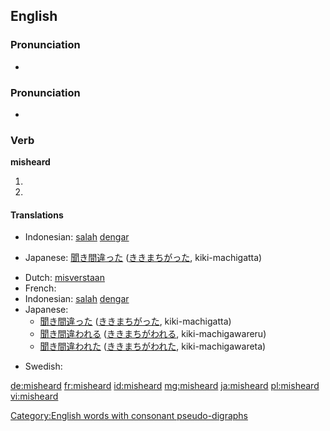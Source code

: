 ==English==

===Pronunciation===
* {{audio|en-us-misheard.ogg|Audio (US)}}

===Pronunciation===
* {{IPA|/ˈmɪshɜɻd/}}

===Verb===
'''misheard'''

# {{past tense of|[[mishear]]}}
# {{past participle of|[[mishear]]}}

====Translations====
{{trans-top|Past tense of mishear}}
* Indonesian: [[salah]] [[dengar]]
{{trans-mid}}
* Japanese: [[聞き間違った]] ([[ききまちがった]], kiki-machigatta)
{{trans-bottom}}
{{trans-top|Past participle of mishear}}
* Dutch: [[misverstaan]]
* French: {{t+|fr|malentendu}}
* Indonesian: [[salah]] [[dengar]]
* Japanese:
** [[聞き間違った]] ([[ききまちがった]], kiki-machigatta)
** [[聞き間違われる]] ([[ききまちがわれる]], kiki-machigawareru)
** [[聞き間違われた]] ([[ききまちがわれた]], kiki-machigawareta)
{{trans-mid}}
* Swedish: {{t|sv|missuppfattad}}
{{trans-bottom}}

[[Category:English words with consonant pseudo-digraphs]]

[[de:misheard]]
[[fr:misheard]]
[[id:misheard]]
[[mg:misheard]]
[[ja:misheard]]
[[pl:misheard]]
[[vi:misheard]]